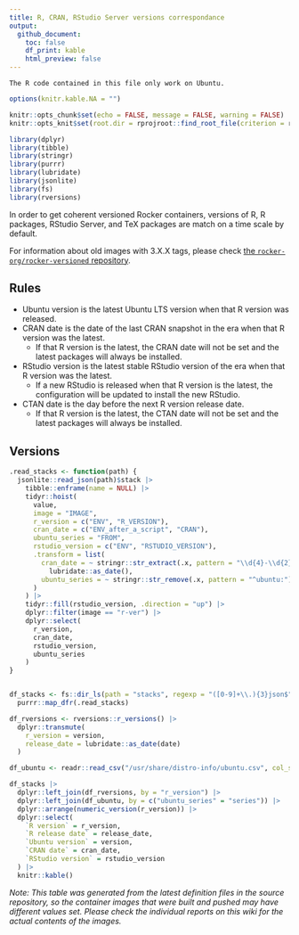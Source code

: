 ```yaml
---
title: R, CRAN, RStudio Server versions correspondance
output:
  github_document:
    toc: false
    df_print: kable
    html_preview: false
---
```


```comment
The R code contained in this file only work on Ubuntu.
```

```r
options(knitr.kable.NA = "")

knitr::opts_chunk$set(echo = FALSE, message = FALSE, warning = FALSE)
knitr::opts_knit$set(root.dir = rprojroot::find_root_file(criterion = rprojroot::is_git_root))

library(dplyr)
library(tibble)
library(stringr)
library(purrr)
library(lubridate)
library(jsonlite)
library(fs)
library(rversions)
```

In order to get coherent versioned Rocker containers, versions of R, R packages, RStudio Server, and TeX packages are match on a time scale by default.

For information about old images with 3.X.X tags, please check [the `rocker-org/rocker-versioned` repository](https://github.com/rocker-org/rocker-versioned/blob/master/VERSIONS.md).

## Rules

- Ubuntu version is the latest Ubuntu LTS version when that R version was released.
- CRAN date is the date of the last CRAN snapshot in the era when that R version was the latest.
  - If that R version is the latest, the CRAN date will not be set and the latest packages will always be installed.
- RStudio version is the latest stable RStudio version of the era when that R version was the latest.
  - If a new RStudio is released when that R version is the latest, the configuration will be updated to install the new RStudio.
- CTAN date is the day before the next R version release date.
  - If that R version is the latest, the CTAN date will not be set and the latest packages will always be installed.

## Versions

```r
.read_stacks <- function(path) {
  jsonlite::read_json(path)$stack |>
    tibble::enframe(name = NULL) |>
    tidyr::hoist(
      value,
      image = "IMAGE",
      r_version = c("ENV", "R_VERSION"),
      cran_date = c("ENV_after_a_script", "CRAN"),
      ubuntu_series = "FROM",
      rstudio_version = c("ENV", "RSTUDIO_VERSION"),
      .transform = list(
        cran_date = ~ stringr::str_extract(.x, pattern = "\\d{4}-\\d{2}-\\d{2}$") |>
          lubridate::as_date(),
        ubuntu_series = ~ stringr::str_remove(.x, pattern = "^ubuntu:")
      )
    ) |>
    tidyr::fill(rstudio_version, .direction = "up") |>
    dplyr::filter(image == "r-ver") |>
    dplyr::select(
      r_version,
      cran_date,
      rstudio_version,
      ubuntu_series
    )
}


df_stacks <- fs::dir_ls(path = "stacks", regexp = "([0-9]+\\.){3}json$") |> # nolint
  purrr::map_dfr(.read_stacks)

df_rversions <- rversions::r_versions() |>
  dplyr::transmute(
    r_version = version,
    release_date = lubridate::as_date(date)
  )

df_ubuntu <- readr::read_csv("/usr/share/distro-info/ubuntu.csv", col_select = c("version", "series"))

df_stacks |>
  dplyr::left_join(df_rversions, by = "r_version") |>
  dplyr::left_join(df_ubuntu, by = c("ubuntu_series" = "series")) |>
  dplyr::arrange(numeric_version(r_version)) |>
  dplyr::select(
    `R version` = r_version,
    `R release date` = release_date,
    `Ubuntu version` = version,
    `CRAN date` = cran_date,
    `RStudio version` = rstudio_version
  ) |>
  knitr::kable()
```

_Note: This table was generated from the latest definition files in the source repository, so the container images that were built and pushed may have different values set.
Please check the individual reports on this wiki for the actual contents of the images._
